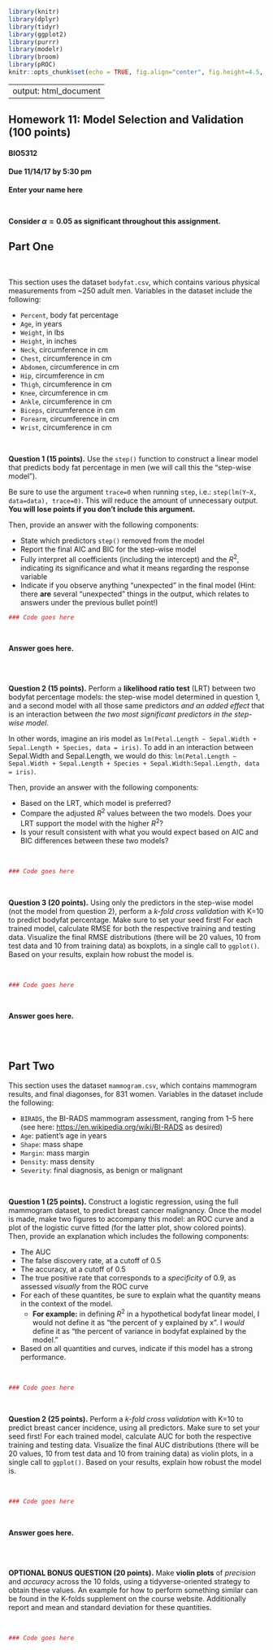 ```r
library(knitr)
library(dplyr)
library(tidyr)
library(ggplot2)
library(purrr)
library(modelr)
library(broom)
library(pROC)
knitr::opts_chunk$set(echo = TRUE, fig.align="center", fig.height=4.5, fig.width=4.5)
```
---
output: html_document
---

## Homework 11: Model Selection and Validation (100 points)
#### BIO5312
#### Due 11/14/17 by 5:30 pm

**Enter your name here**

<br>

**Consider $\alpha=0.05$ as significant throughout this assignment.**
<br>


## Part One

<br>

This section uses the dataset `bodyfat.csv`, which contains various physical measurements from ~250 adult men. Variables in the dataset include the following:

+ `Percent`, body fat percentage
+ `Age`, in years
+ `Weight`, in lbs
+ `Height`, in inches
+ `Neck`, circumference in cm
+ `Chest`, circumference in cm
+ `Abdomen`, circumference in cm
+ `Hip`, circumference in cm
+ `Thigh`, circumference in cm
+ `Knee`, circumference in cm  
+ `Ankle`, circumference in cm 
+ `Biceps`, circumference in cm 
+ `Forearm`, circumference in cm
+ `Wrist`, circumference in cm

<br>

**Question 1 (15 points).** Use the `step()` function to construct a linear model that predicts body fat percentage in men (we will call this the "step-wise model"). 

Be sure to use the argument `trace=0` when running `step`, i.e.: `step(lm(Y~X, data=data), trace=0)`. This will reduce the amount of unnecessary output. **You will lose points if you don't include this argument.**

Then, provide an answer with the following components:

+ State which predictors `step()` removed from the model
+ Report the final AIC and BIC for the step-wise model
+ Fully interpret all coefficients (including the intercept) and the $R^2$, indicating its significance and what it means regarding the response variable
+ Indicate if you observe anything "unexpected" in the final model (Hint: there **are** several "unexpected" things in the output, which relates to answers under the previous bullet point!)
<br>
```r

### Code goes here

```

<br>

**Answer goes here.**

<br><br>

**Question 2 (15 points).** Perform a **likelihood ratio test** (LRT) between two bodyfat percentage models: the step-wise model determined in question 1, and a second model with all those same predictors *and an added effect* that is an interaction between *the two most significant predictors in the step-wise model*. 

In other words, imagine an iris model as `lm(Petal.Length ~ Sepal.Width + Sepal.Length + Species, data = iris)`. To add in an interaction between Sepal.Width and Sepal.Length, we would do this:  `lm(Petal.Length ~ Sepal.Width + Sepal.Length + Species + Sepal.Width:Sepal.Length, data = iris)`.

Then, provide an answer with the following components:

+ Based on the LRT, which model is preferred?
+ Compare the adjusted $R^2$ values between the two models. Does your LRT support the model with the higher $R^2$? 
+ Is your result consistent with what you would expect based on AIC and BIC differences between these two models? 

<br>
```r

### Code goes here

```


<br>


**Question 3 (20 points).** Using only the predictors in the step-wise model (not the model from question 2), perform a *k-fold cross validation* with K=10 to predict bodyfat percentage. Make sure to set your seed first! For each trained model, calculate RMSE for both the respective training and testing data. Visualize the final RMSE distributions (there will be 20 values, 10 from test data and 10 from training data) as boxplots, in a single call to `ggplot()`. Based on your results, explain how robust the model is.

<br>
```r

### Code goes here

```

<br>

**Answer goes here.**

<br><br>

## Part Two

This section uses the dataset `mammogram.csv`, which contains mammogram results, and final diagonses, for 831 women. Variables in the dataset include the following:

+ `BIRADS`, the BI-RADS mammogram assessment, ranging from 1--5 here (see here: [https://en.wikipedia.org/wiki/BI-RADS](https://en.wikipedia.org/wiki/BI-RADS) as desired)
+ `Age`: patient's age in years
+ `Shape`: mass shape
+ `Margin`: mass margin
+ `Density`: mass density
+ `Severity`: final diagnosis, as benign or malignant

<br>


**Question 1 (25 points).** Construct a logistic regression, using the full mammogram dataset, to predict breast cancer malignancy. Once the model is made, make two figures to accompany this model: an ROC curve and a plot of the logistic curve fitted (for the latter plot, show colored points). Then, provide an explanation which includes the following components:

  + The AUC
  + The false discovery rate, at a cutoff of 0.5
  + The accuracy, at a cutoff of 0.5
  + The true positive rate that corresponds to a *specificity* of 0.9, as assessed *visually* from the ROC curve
  + For each of these quantites, be sure to explain what the quantity means in the context of the model.
      + **For example:**  in defining $R^2$ in a hypothetical bodyfat linear model, I would not define it as "the percent of y explained by x". I *would* define it as "the percent of variance in bodyfat explained by the model."
  + Based on all quantities and curves, indicate if this model has a strong performance.

<br>

```r

### Code goes here

```


<br>


**Question 2 (25 points).** Perform a *k-fold cross validation* with K=10 to predict breast cancer incidence, using all predictors. Make sure to set your seed first! For each trained model, calculate AUC for both the respective training and testing data. Visualize the final AUC distributions (there will be 20 values, 10 from test data and 10 from training data) as violin plots, in a single call to `ggplot()`. Based on your results, explain how robust the model is.

<br>

```r

### Code goes here

```

<br>

**Answer goes here.**

<br><br>

**OPTIONAL BONUS QUESTION (20 points).** Make **violin plots** of *precision* and *accuracy* across the 10 folds, using a tidyverse-oriented strategy to obtain these values. An example for how to perform something similar can be found in the K-folds supplement on the course website. Additionally report and mean and standard deviation for these quantities.

<br>

```r

### Code goes here

```

